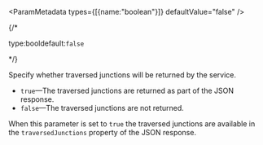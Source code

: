 
<ParamMetadata types={[{name:"boolean"}]} defaultValue="false" />

{/* <p class="space-x-2"><span class="font-sm text-color-3">type:bool</span><span class="font-bold text-[#6d29cc]">default:`false`</span></p> */}

Specify whether traversed junctions will be returned by the service. 

-   `true`—The traversed junctions are returned as part of the JSON response.
-   `false`—The traversed junctions are not returned.

When this parameter is set to `true`  the traversed junctions are available in the `traversedJunctions` property of the JSON response.